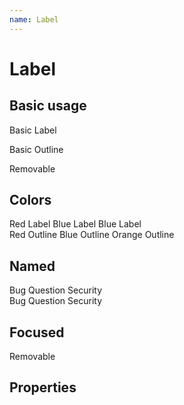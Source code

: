 ```yaml
---
name: Label
---
```



# Label

## Basic usage

<Playground>
  <Label>Basic Label</Label>

  <Label outline>Basic Outline</Label>

  <Label removable>
    Removable
  </Label>
</Playground>

## Colors

<Playground>
  <Label color='red'>Red Label</Label>
  <Label color='blue'>Blue Label</Label>
  <Label color='orange'>Blue Label</Label>
  <br />
  <Label color='red' outline>Red Outline</Label>
  <Label color='blue' outline>Blue Outline</Label>
  <Label color='orange' outline>Orange Outline</Label>
</Playground>

## Named

<Playground>
  <Label color='red' name='Type'>
    Bug
  </Label>
  <Label color='blue' name='Type'>
    Question
  </Label>
  <Label color='orange' name='Type'>
    Security
  </Label>

  <br />
  <Label color='red' name='Type' outline>
    Bug
  </Label>
  <Label color='blue' name='Type' outline>
    Question
  </Label>
  <Label color='orange' name='Type' outline>
    Security
  </Label>
</Playground>

## Focused

<Playground>
  <Label name='Type' color='red' focused removable>
    Removable
  </Label>
</Playground>

## Properties

<PropsTable of={Label}></PropsTable>
